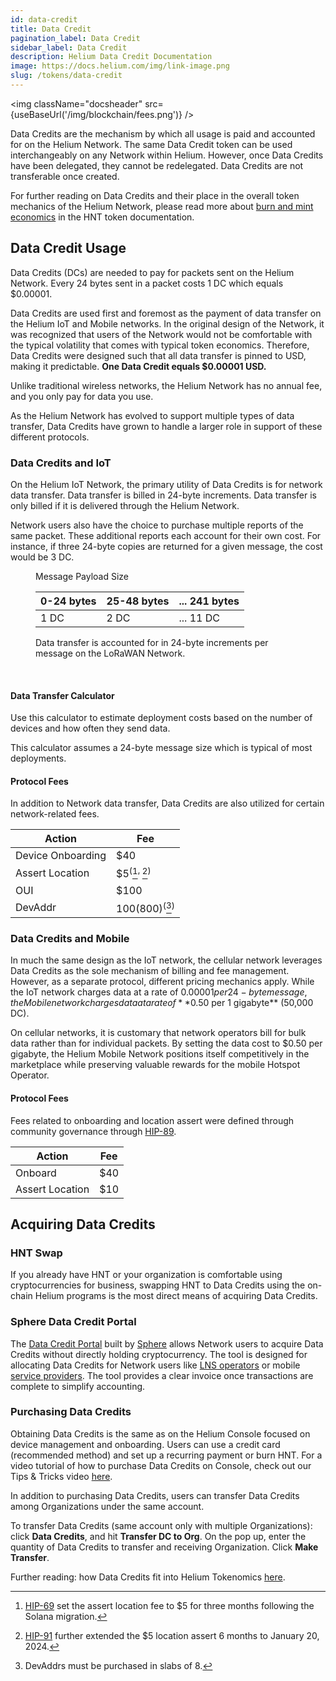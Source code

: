 ```yaml
---
id: data-credit
title: Data Credit
pagination_label: Data Credit
sidebar_label: Data Credit
description: Helium Data Credit Documentation
image: https://docs.helium.com/img/link-image.png
slug: /tokens/data-credit
---
```



<LegacyContentBanner />

<img className="docsheader" src={useBaseUrl('/img/blockchain/fees.png')} />

Data Credits are the mechanism by which all usage is paid and accounted for on the Helium Network.
The same Data Credit token can be used interchangeably on any Network within Helium. However, once
Data Credits have been delegated, they cannot be redelegated. Data Credits are not transferable once
created.

For further reading on Data Credits and their place in the overall token mechanics of the Helium
Network, please read more about [burn and mint economics][bme] in the HNT token documentation.

## Data Credit Usage

Data Credits (DCs) are needed to pay for packets sent on the Helium Network. Every 24 bytes sent in
a packet costs 1 DC which equals $0.00001.

Data Credits are used first and foremost as the payment of data transfer on the Helium IoT and
Mobile networks. In the original design of the Network, it was recognized that users of the Network
would not be comfortable with the typical volatility that comes with typical token economics.
Therefore, Data Credits were designed such that all data transfer is pinned to USD, making it
predictable. **One Data Credit equals $0.00001 USD.**

Unlike traditional wireless networks, the Helium Network has no annual fee, and you only pay for
data you use.

As the Helium Network has evolved to support multiple types of data transfer, Data Credits have
grown to handle a larger role in support of these different protocols.

### Data Credits and IoT

On the Helium IoT Network, the primary utility of Data Credits is for network data transfer. Data
transfer is billed in 24-byte increments. Data transfer is only billed if it is delivered through
the Helium Network.

Network users also have the choice to purchase multiple reports of the same packet. These additional
reports each account for their own cost. For instance, if three 24-byte copies are returned for a
given message, the cost would be 3 DC.

<figure className="screensnippet-wrapper" style={{ padding: '1.25em 5vw 1em' }}>
  <p>Message Payload Size</p>
  <table className="dc-calc-table" style={{ marginBottom: '1em' }}>
    <thead>
      <tr>
        <th>0-24 bytes</th>
        <th>25-48 bytes</th>
        <th>... 241 bytes</th>
      </tr>
    </thead>
    <tbody>
      <tr>
        <td>1 DC</td>
        <td>2 DC</td>
        <td>... 11 DC</td>
      </tr>
    </tbody>
  </table>
  <figcaption>
    Data transfer is accounted for in 24-byte increments per message on the LoRaWAN Network.
  </figcaption>
</figure>
<br />

#### Data Transfer Calculator

Use this calculator to estimate deployment costs based on the number of devices and how often they
send data.

This calculator assumes a 24-byte message size which is typical of most deployments.


<figure className="screensnippet-wrapper">
  <OperationCostEstimator />
</figure>

#### Protocol Fees

In addition to Network data transfer, Data Credits are also utilized for certain network-related
fees.

| Action            | Fee                                             |
| ----------------- | ----------------------------------------------- |
| Device Onboarding | $40                                             |
| Assert Location   | $5<sup>(</sup>[^1]<sup>, </sup>[^2]<sup>)</sup> |
| OUI               | $100                                            |
| DevAddr           | $100 ($800)<sup>(</sup>[^3]<sup>)</sup>         |

[^1]:
    [HIP-69][hip-69] set the assert location fee to $5 for three months following the Solana
    migration.

[^2]:
    [HIP-91](https://github.com/helium/HIP/blob/main/0091-data-driven-extension-reduced-iot-assertion-cost.md)
    further extended the $5 location assert 6 months to January 20, 2024.

[^3]: DevAddrs must be purchased in slabs of 8.

### Data Credits and Mobile

In much the same design as the IoT network, the cellular network leverages Data Credits as the sole
mechanism of billing and fee management. However, as a separate protocol, different pricing
mechanics apply. While the IoT network charges data at a rate of $0.00001 per 24-byte message, the
Mobile network charges data at a rate of **$0.50 per 1 gigabyte** (50,000 DC).

On cellular networks, it is customary that network operators bill for bulk data rather than for
individual packets. By setting the data cost to $0.50 per gigabyte, the Helium Mobile Network
positions itself competitively in the marketplace while preserving valuable rewards for the mobile
Hotspot Operator.

#### Protocol Fees

Fees related to onboarding and location assert were defined through community governance through
[HIP-89](https://github.com/helium/HIP/blob/main/0089-mobile-network-onboard-fees.md).

| Action          | Fee |
| --------------- | --- |
| Onboard         | $40 |
| Assert Location | $10 |

## Acquiring Data Credits

### HNT Swap

If you already have HNT or your organization is comfortable using cryptocurrencies for business,
swapping HNT to Data Credits using the on-chain Helium programs is the most direct means of
acquiring Data Credits.

### Sphere Data Credit Portal

The [Data Credit Portal][dc-portal] built by [Sphere][sphere] allows Network users to acquire Data
Credits without directly holding cryptocurrency. The tool is designed for allocating Data Credits
for Network users like [LNS operators][open-lns] or mobile [service providers][service-providers].
The tool provides a clear invoice once transactions are complete to simplify accounting.

### Purchasing Data Credits

Obtaining Data Credits is the same as on the Helium Console focused on device management and
onboarding. Users can use a credit card (recommended method) and set up a recurring payment or burn
HNT. For a video tutorial of how to purchase Data Credits on Console, check out our Tips & Tricks
video [here](https://youtu.be/jyMGLymuOCE).

In addition to purchasing Data Credits, users can transfer Data Credits among Organizations under
the same account.

To transfer Data Credits (same account only with multiple Organizations): click **Data Credits**,
and hit **Transfer DC to Org**. On the pop up, enter the quantity of Data Credits to transfer and
receiving Organization. Click **Make Transfer**.

Further reading: how Data Credits fit into Helium Tokenomics
[here](/tokens/hnt-token/#data-credits-and-burn-and-mint-economics).

[bme]: /tokens/hnt-token/#data-credits-and-burn-and-mint-economics
[sphere]: https://spherepay.co
[open-lns]: /iot/lorawan-network-servers
[service-providers]: /mobile/service-providers
[hip-69]: https://github.com/helium/HIP/blob/main/0069-reassertion-fee-reduction.md
[dc-portal]: /tokens/data-credit-portal
